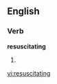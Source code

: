 
==English==

===Verb===
'''resuscitating'''

# {{present participle of|[[resuscitate]]}}

[[vi:resuscitating]]